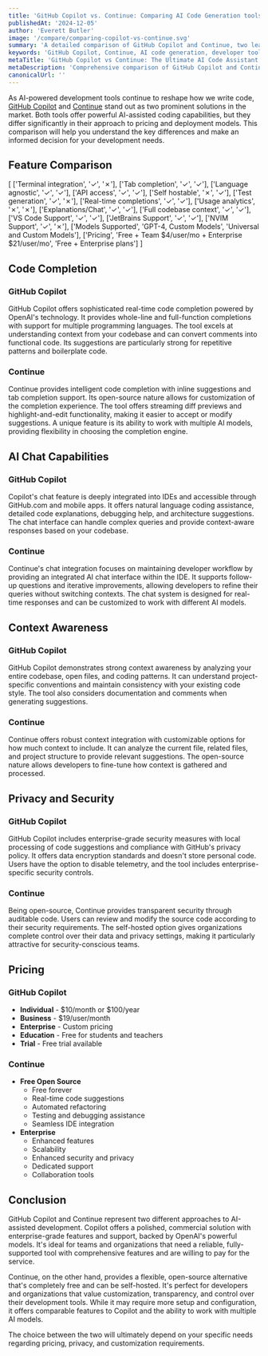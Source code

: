 ```yaml
---
title: 'GitHub Copilot vs. Continue: Comparing AI Code Generation tools (2025)'
publishedAt: '2024-12-05'
author: 'Everett Butler'
image: '/compare/comparing-copilot-vs-continue.svg'
summary: 'A detailed comparison of GitHub Copilot and Continue, two leading AI code assistants, analyzing their features, pricing, and capabilities to help developers make an informed choice.'
keywords: 'GitHub Copilot, Continue, AI code generation, developer tools, code completion, IDE integration, AI programming assistant, code suggestions'
metaTitle: 'GitHub Copilot vs Continue: The Ultimate AI Code Assistant Comparison (2025)'
metaDescription: 'Comprehensive comparison of GitHub Copilot and Continue, exploring features, pricing, and capabilities to help developers choose the right AI coding assistant for their needs.'
canonicalUrl: ''
---
```


As AI-powered development tools continue to reshape how we write code, [GitHub Copilot](https://github.com/home) and [Continue](https://www.continue.dev/) stand out as two prominent solutions in the market. Both tools offer powerful AI-assisted coding capabilities, but they differ significantly in their approach to pricing and deployment models. This comparison will help you understand the key differences and make an informed decision for your development needs.

## Feature Comparison

[
    ['Terminal integration', '✓', '✗'],
    ['Tab completion', '✓', '✓'],
    ['Language agnostic', '✓', '✓'],
    ['API access', '✓', '✓'],
    ['Self hostable', '✗', '✓'],
    ['Test generation', '✓', '✗'],
    ['Real-time completions', '✓', '✓'],
    ['Usage analytics', '✗', '✗'],
    ['Explanations/Chat', '✓', '✓'],
    ['Full codebase context', '✓', '✓'],
    ['VS Code Support', '✓', '✓'],
    ['JetBrains Support', '✓', '✓'],
    ['NVIM Support', '✓', '✗'],
    ['Models Supported', 'GPT-4, Custom Models', 'Universal and Custom Models'],
    ['Pricing', 'Free + Team $4/user/mo + Enterprise $21/user/mo', 'Free + Enterprise plans']
]

## Code Completion

### GitHub Copilot
GitHub Copilot offers sophisticated real-time code completion powered by OpenAI's technology. It provides whole-line and full-function completions with support for multiple programming languages. The tool excels at understanding context from your codebase and can convert comments into functional code. Its suggestions are particularly strong for repetitive patterns and boilerplate code.

### Continue
Continue provides intelligent code completion with inline suggestions and tab completion support. Its open-source nature allows for customization of the completion experience. The tool offers streaming diff previews and highlight-and-edit functionality, making it easier to accept or modify suggestions. A unique feature is its ability to work with multiple AI models, providing flexibility in choosing the completion engine.

## AI Chat Capabilities

### GitHub Copilot
Copilot's chat feature is deeply integrated into IDEs and accessible through GitHub.com and mobile apps. It offers natural language coding assistance, detailed code explanations, debugging help, and architecture suggestions. The chat interface can handle complex queries and provide context-aware responses based on your codebase.

### Continue
Continue's chat integration focuses on maintaining developer workflow by providing an integrated AI chat interface within the IDE. It supports follow-up questions and iterative improvements, allowing developers to refine their queries without switching contexts. The chat system is designed for real-time responses and can be customized to work with different AI models.

## Context Awareness

### GitHub Copilot
GitHub Copilot demonstrates strong context awareness by analyzing your entire codebase, open files, and coding patterns. It can understand project-specific conventions and maintain consistency with your existing code style. The tool also considers documentation and comments when generating suggestions.

### Continue
Continue offers robust context integration with customizable options for how much context to include. It can analyze the current file, related files, and project structure to provide relevant suggestions. The open-source nature allows developers to fine-tune how context is gathered and processed.

## Privacy and Security

### GitHub Copilot
GitHub Copilot includes enterprise-grade security measures with local processing of code suggestions and compliance with GitHub's privacy policy. It offers data encryption standards and doesn't store personal code. Users have the option to disable telemetry, and the tool includes enterprise-specific security controls.

### Continue
Being open-source, Continue provides transparent security through auditable code. Users can review and modify the source code according to their security requirements. The self-hosted option gives organizations complete control over their data and privacy settings, making it particularly attractive for security-conscious teams.

## Pricing

### GitHub Copilot
- **Individual** - $10/month or $100/year
- **Business** - $19/user/month
- **Enterprise** - Custom pricing
- **Education** - Free for students and teachers
- **Trial** - Free trial available

### Continue
- **Free Open Source**
  - Free forever
  - Real-time code suggestions
  - Automated refactoring
  - Testing and debugging assistance
  - Seamless IDE integration
- **Enterprise**
  - Enhanced features
  - Scalability
  - Enhanced security and privacy
  - Dedicated support
  - Collaboration tools

## Conclusion

GitHub Copilot and Continue represent two different approaches to AI-assisted development. Copilot offers a polished, commercial solution with enterprise-grade features and support, backed by OpenAI's powerful models. It's ideal for teams and organizations that need a reliable, fully-supported tool with comprehensive features and are willing to pay for the service.

Continue, on the other hand, provides a flexible, open-source alternative that's completely free and can be self-hosted. It's perfect for developers and organizations that value customization, transparency, and control over their development tools. While it may require more setup and configuration, it offers comparable features to Copilot and the ability to work with multiple AI models. 

The choice between the two will ultimately depend on your specific needs regarding pricing, privacy, and customization requirements.
